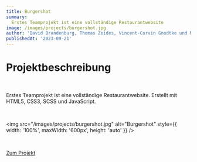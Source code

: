 ```yaml
---
title: Burgershot
summary:
  Erstes Teamprojekt ist eine vollständige Restaurantwebsite
image: /images/projects/burgershot.jpg
author: 'David Brandenburg, Thomas Zeides, Vincent-Corvin Gnodtke und Marcel Kubetin'
publishedAt: '2023-09-21'
---
```


# Projektbeschreibung

<br />

Erstes Teamprojekt ist eine vollständige Restaurantwebsite. Erstellt mit HTML5, CSS3, SCSS und JavaScript.

<br />

<img src="/images/projects/burgershot.jpg" alt="Burgershot" style={{ width: '100%', maxWidth: '600px', height: 'auto' }} />

<br />

<a href="https://github.com/David-Brandenburg/Team-project" target="_blank" rel="noopener noreferrer">Zum Projekt</a>